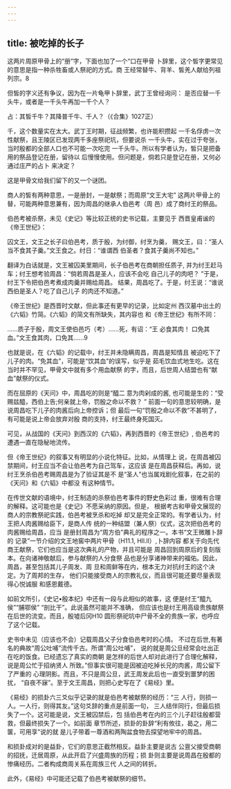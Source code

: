 ```yaml
---
---
---
```

title: 被吃掉的长子
---



这两片周原甲骨上的“册”字，下面也加了一个“口在甲骨 卜辞里，这个皙字更常见的意思是指一种杀牲畜或人祭祀的方式。商 王经常替牛、背羊、皙羌人献给列祖列宗。8

但皙的字义还有争议，因为在一片龟甲卜辞里，武丁王曾经询问： 是否应替一千头牛，或者是一千头牛再加一千个人？

占：其皙千牛？其降普千牛、千人？（《合集》1027正）

千，这个数量实在太大。武丁王时期，征战频繁，也许能积攒起 一千名俘虏一次性献祭，且王陵区已发现两千多座祭祀坑，但要说杀 一千头牛，实在过于夸张，当时殷都的全部人口也不可能一次吃完 一千头牛。所以有学者认为，皙只是把备用的祭品登记在册，留待以 后慢慢使用。但问题是，倘若只是登记在册，又何必通过庄严的占卜 来决定？

这是甲骨文给我们留下的又一个谜团。

商人的皙有两种意思，一是册封，一是献祭；而周原“文王大宅” 这两片甲骨上的替，可能两种意思兼有，因为周昌的继承人伯邑考（周 邑）成了商纣王的祭品。

伯邑考被杀祭，未见《史记》等比较正统的史书记载，主要见于 西晋皇甫谧的《帝王世纪》：

囚文王，文王之长子曰伯邑考，质于殷，为纣御，纣烹为羹， 赐文王，曰：“圣人当不食其子羹。”文王食之。纣日：“谁谓西 伯圣者？食其子羹尚不知也。”

翻译为白话就是，文王被囚美里期间，长子伯邑考在商朝担任质子, 并为纣王赶马车；纣王想考验周昌：“倘若周昌是圣人，应该不会吃 自己儿子的肉吧？ ”于是，纣王下令把伯邑考煮成肉羹并赐给周昌。 结果，周昌吃了。于是，纣王说：“谁说西伯是圣人？吃了自己儿子 的肉还不知道。”

《帝王世纪》是西晋时文献，但此事还有更早的记录，比如定州 西汉墓中出土的《六韬》竹简。《六韬》的简文有所缺失，其内容也 和《帝王世纪》有所不同：

……质子于殷，周文王使伯邑巧（考）……死，有诏：“王 必食其肉！ 口免其血。”文王食其肉，口免其……9

也就是说，在《六韬》的记载中，纣王并未隐瞒周昌，周昌是知情且 被迫吃下了儿子的肉。“免其血”，可能是“饮其血”的误写，似乎是 茹毛饮血式地生吃。这在当时并不罕见，甲骨文中就有多个用血献祭 的字，而且，后世周人结盟也有“献血”献祭的仪式。

而在屈原的《天问》中，周昌吃的则是“醯二 意为肉剁成的酱, 也可能是生的：“受赐兹醯，西伯上告;何亲就上帝，罚殷之命以不救？ ” 前面一句的意思较明确，是说周昌吃下儿子的肉酱后向上帝控诉；但 最后一句“罚殷之命以不救”不甚明了，有可能是说上帝会放弃对殷 商的支持，纣王最终身死国灭。

可见，从战国的《天问》到西汉的《六韬》，再到西晋的《帝王世纪》, 伯邑考的遭遇一直在隐秘地流传。

但《帝王世纪》的叙事又有明显的小说化特征。比如，从情理上 说，在周昌被囚禁期间，纣王应当不会让伯邑考为自己驾车，这应该 是在周昌获释后。再如，说纣王烹杀伯邑考赐周昌是为了验证其是不 是“圣人”也当属戏剧化叙事，在之前的《天问》和《六韬》中都没 有这种情节。

在传世文献的语境中，纣王制造的杀祭伯邑考事件的野史色彩过 重，很难有合理的解释。这可能也是《史记》不愿采纳的原因。但是， 根据考古和甲骨文展现的商人的宗教祭祀实践，伯邑考被烹杀和吃掉 却又是完全正常的。有学者认为，纣王把人肉酱赐给臣下，是商人传 统的一种结盟（兼人祭）仪式，这次把伯邑考的肉酱赐给周昌，应当 是册封周昌为“周方伯”典礼的程序之一。本书“文王微雕卜辞的 记录”一节介绍的文王地窖中两片甲骨（H11.1, Hll.ll）,卜辞内容 都关于向先代商王献祭，它们也应当是这次典礼的产物，并且可能是 周昌回到周原后的复刻版本。在向诸神敬献后，参与献祭的人分食祭 品也是分享诸神带来的福佑。因此，周昌，甚至包括其儿子周发、周 旦和周鲜等在内，根本无力对抗纣王的这个决定。为了周邦的生存， 他们只能接受商人的宗教礼仪，而且很可能还要尽量表现得心悦诚服 和感恩戴德。

如前文所引，《史记•殷本纪》中还有一段与此相似的故事，这 便是纣王“醯九侯”“脯鄂侯” “剖比干”。此说虽然可能并不准确， 但应该也是纣王用高级贵族献祭在后世的流变。而且，殷墟后冈H10 圆形祭祀坑中尸骨不全的贵族一家，也呼应了这个记载。

史书中未见（应该也不会）记载周昌父子分食伯邑考时的心情。 不过在后世,有著名的典故“周公吐哺”流传千古。所谓“周公吐哺”， 说的就是周公旦经常会吐出正在吃的饭食。已经遗忘了真实的商朝 是怎样的后世人却对此进行了合理化解释，说是周公忙于招纳贤人 所致。”但事实很可能是因被迫吃掉长兄的肉酱，周公留下了严重的 心理阴影。而且，不只是周公旦，武王周发此后也一直受到噩梦的困扰， “自夜不寐”。至于文王周昌，则把心史写在了《易经》里。

《易经》的损卦六三爻似乎记录的就是伯邑考被献祭的经历：“三 人行，则损一人。一人行，则得其友。”这句爻辞的重点是前面一句， 三人结伴同行，但最后损失了一个。这可能是说，文王被囚禁后，包 括伯邑考在内的三个儿子赶往殷都营救，但最终损失了一个。如前面 章节所述，损卦的卦辞“利有攸往，曷之，用二箧，可用享”说的就 是儿子带着一尊酒和两陶盆食物去探望地牢中的周昌。

和损卦成对的是益卦，它们的意思正截然相反。益卦主要是说古 公亶父接受商朝的招抚，迁居周原，从此开启了兴盛周族的历程；损 卦则主要是说周昌在殷都的惨痛经历。二者构成商周关系在周族三代 人之间的转折。

此外，《易经》中可能还记载了伯邑考被献祭的细节。